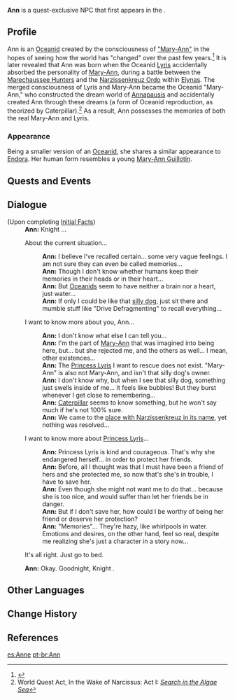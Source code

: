 {{About|the Oceanid|the "Ann" mentioned in various Fontaine documents|Mary-Ann Guillotin}}
{{Character Infobox
|type             = Quest NPC
|image            = <gallery>
NPC Ann.png|Oceanid
NPC Ann Human.png|Human
</gallery>
|realname         = <!-- Optional, if different from in-game name -->
|deceased         = <!-- Past (for deceased prior to events of the game) or free response -->
|element          = Hydro
|region           = Fontaine
|location         = Fontaine
|affiliation      = Narzissenkreuz Adventure Team
|group            = Oceanid
|title            = 
|ancestry         = <!-- Clan/family -->
|father           = 
|mother           = 
|spouse           = 
|sibling          = 
|child            = 
|relative         = 
|voiceEN          = 
|voiceCN          = 
|voiceJP          = 
|voiceKR          = 
}}
'''Ann''' is a quest-exclusive NPC that first appears in the {{Quest|Ann of the Narzissenkreuz}}.
<!--
==Location==
{{subst:#tag:gallery|
NPC Location {{subst:#titleparts:{{subst:PAGENAME}}}}.png{{subst:!}}{{subst:#titleparts:{{subst:PAGENAME}}}}'s location
NPC Location {{subst:#titleparts:{{subst:PAGENAME}}}} Context.png{{subst:!}}Additional context
}}
-->
==Profile==
Ann is an [[Oceanid]] created by the consciousness of [["Mary-Ann"]] in the hopes of seeing how the world has "changed" over the past few years.<ref>{{Ref/Quest|Mary-Ann's Story}}</ref> It is later revealed that Ann was born when the Oceanid [[Lyris]] accidentally absorbed the personality of [[Mary-Ann]], during a battle between the [[Marechaussee Phantom|Marechaussee Hunters]] and the [[Narzissenkreuz Ordo]] within [[Elynas]]. The merged consciousness of Lyris and Mary-Ann became the Oceanid "Mary-Ann," who constructed the dream world of [[Annapausis]] and accidentally created Ann through these dreams (a form of Oceanid reproduction, as theorized by Caterpillar).<ref>World Quest Act, In the Wake of Narcissus: Act I: ''[[Search in the Algae Sea]]''</ref> As a result, Ann possesses the memories of both the real Mary-Ann and Lyris.

===Appearance===
Being a smaller version of an [[Oceanid]], she shares a similar appearance to [[Endora]]. Her human form resembles a young [[Mary-Ann Guillotin]].

==Quests and Events==
{{Quests and Events}}
<!--
==Idle Quotes==
{{Dialogue Start}}
: {{DIcon|Idle}} {{Tx}}
:: {{A|VO {{subst:#titleparts:{{subst:PAGENAME}}}} 01.ogg}} "{{Tx}}"
{{Dialogue End}}
--->
==Dialogue==
{{Dialogue Start}}
;(Upon completing [[Initial Facts]])
:'''Ann:''' Knight {{Traveler}}...
:{{DIcon}} About the current situation...
::'''Ann:''' I believe I've recalled certain... some very vague feelings. I am not sure they can even be called memories...
::'''Ann:''' Though I don't know whether humans keep their memories in their heads or in their heart...
::'''Ann:''' But [[Lochfolk|Oceanids]] seem to have neither a brain nor a heart, just water...
::'''Ann:''' If only I could be like that [[Seymour|silly dog]], just sit there and mumble stuff like "Drive Defragmenting" to recall everything...
:{{DIcon}} I want to know more about you, Ann...
::'''Ann:''' I don't know what else I can tell you...
::'''Ann:''' I'm the part of [[Mary-Ann]] that was imagined into being here, but... but she rejected me, and the others as well... I mean, other existences...
::'''Ann:''' The [[Lyris|Princess Lyris]] I want to rescue does not exist. "Mary-Ann" is also not Mary-Ann, and isn't that silly dog's owner.
::'''Ann:''' I don't know why, but when I see that silly dog, something just swells inside of me... It feels like bubbles! But they burst whenever I get close to remembering...
::'''Ann:''' [[Caterpillar]] seems to know something, but he won't say much if he's not 100% sure.
::'''Ann:''' We came to the [[The Narzissenkreuz Ordo|place with Narzissenkreuz in its name]], yet nothing was resolved...
:{{DIcon}} I want to know more about [[Lyris|Princess Lyris]]...
::'''Ann:''' Princess Lyris is kind and courageous. That's why she endangered herself... in order to protect her friends.
::'''Ann:''' Before, all I thought was that I must have been a friend of hers and she protected me, so now that's she's in trouble, I have to save her.
::'''Ann:''' Even though she might not want me to do that... because she is too nice, and would suffer than let her friends be in danger.
::'''Ann:''' But if I don't save her, how could I be worthy of being her friend or deserve her protection?
::'''Ann:''' "Memories"... They're hazy, like whirlpools in water. Emotions and desires, on the other hand, feel so real, despite me realizing she's just a character in a story now...
:{{DIcon}} It's all right. Just go to bed.
:'''Ann:''' Okay. Goodnight, Knight {{Traveler}}.
{{Dialogue End}}

==Other Languages==
{{Other Languages|default_hidden=1
|en      = Ann
|zhs     = 安
|zhs_rm  = Ān
|zht     = 安
|zht_rm  = Ān
|ja      = アン
|ja_rm   = An
|ko      = 안
|es      = Anne
|fr      = Ann
|ru      = Анн
|th      = Ann
|vi      = Ann
|de      = Ann
|id      = Ann
|pt      = Ann
|tr      = Ann
|it      = Ann
}}

==Change History==
{{Change History|4.0}}

==References==
{{Reflist}}

[[es:Anne]]
[[pt-br:Ann]]